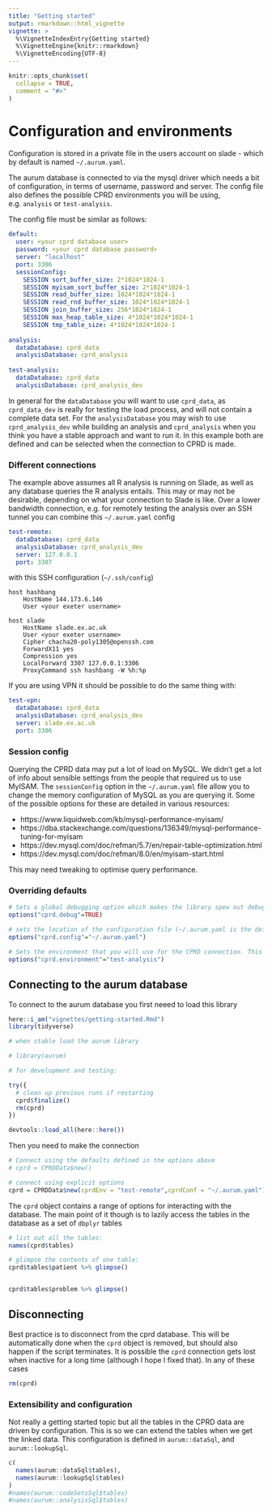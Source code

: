 ```yaml
---
title: "Getting started"
output: rmarkdown::html_vignette
vignette: >
  %\VignetteIndexEntry{Getting started}
  %\VignetteEngine{knitr::rmarkdown}
  %\VignetteEncoding{UTF-8}
---
```


```r
knitr::opts_chunk$set(
  collapse = TRUE,
  comment = "#>"
)
```

# Configuration and environments

Configuration is stored in a private file in the users account on slade - which by default is named `~/.aurum.yaml`. 

The aurum database is connected to via the mysql driver which needs a bit of configuration, in terms of username, password and server. 
The config file also defines the possible CPRD environments you will be using, e.g. `analysis` or `test-analysis`. 

The config file must be similar as follows:

```YAML
default:
  user: <your cprd database user>
  password: <your cprd database password>
  server: "localhost"
  port: 3306  
  sessionConfig:
    SESSION sort_buffer_size: 2*1024*1024-1
    SESSION myisam_sort_buffer_size: 2*1024*1024-1
    SESSION read_buffer_size: 1024*1024*1024-1
    SESSION read_rnd_buffer_size: 1024*1024*1024-1
    SESSION join_buffer_size: 256*1024*1024-1
    SESSION max_heap_table_size: 4*1024*1024*1024-1
    SESSION tmp_table_size: 4*1024*1024*1024-1
  
analysis:
  dataDatabase: cprd_data
  analysisDatabase: cprd_analysis
  
test-analysis:
  dataDatabase: cprd_data
  analysisDatabase: cprd_analysis_dev
```

In general for the `dataDatabase` you will want to use `cprd_data`, as ` cprd_data_dev` is really for testing the load process, and will not contain a complete data set.
For the `analysisDatabase` you may wish to use `cprd_analysis_dev` while building an analysis and `cprd_analysis` when you think you have a stable approach and want to run it.
In this example both are defined and can be selected when the connection to CPRD is made.

### Different connections

The example above assumes all R analysis is running on Slade, as well as any database queries the R analysis entails. This may or may not be desirable, depending on what your connection to Slade is like.
Over a lower bandwidth connection, e.g. for remotely testing the analysis over an SSH tunnel you can combine this `~/.aurum.yaml` config

```YAML
test-remote:
  dataDatabase: cprd_data
  analysisDatabase: cprd_analysis_dev
  server: 127.0.0.1
  port: 3307
```

with this SSH configuration (`~/.ssh/config`)

```console
host hashbang
    HostName 144.173.6.146
    User <your exeter username>

host slade
    HostName slade.ex.ac.uk
    User <your exeter username>
    Cipher chacha20-poly1305@openssh.com
    ForwardX11 yes
    Compression yes
    LocalForward 3307 127.0.0.1:3306
    ProxyCommand ssh hashbang -W %h:%p
```

If you are using VPN it should be possible to do the same thing with:

```YAML
test-vpn:
  dataDatabase: cprd_data
  analysisDatabase: cprd_analysis_dev
  server: slade.ex.ac.uk
  port: 3306
```

### Session config

Querying the CPRD data may put a lot of load on MySQL. We didn't get a lot of info about sensible settings from the people that required us to use MyISAM. The `sessionConfig` option in the `~/.aurum.yaml` file allow you to change the memory configuration of MySQL as you are querying it.
Some of the possible options for these are detailed in various resources:

* https://www.liquidweb.com/kb/mysql-performance-myisam/
* https://dba.stackexchange.com/questions/136349/mysql-performance-tuning-for-myisam
* https://dev.mysql.com/doc/refman/5.7/en/repair-table-optimization.html
* https://dev.mysql.com/doc/refman/8.0/en/myisam-start.html

This may need tweaking to optimise query performance.

### Overriding defaults

```r

# Sets a global debugging option which makes the library spew out debugging information
options("cprd.debug"=TRUE)

# sets the location of the configuration file (~/.aurum.yaml is the default)
options("cprd.config"="~/.aurum.yaml")

# Sets the environment that you will use for the CPRD connection. This must be one of the configurations defined in the ~/.aurum.yaml file
options("cprd.environment"="test-analysis")

```

## Connecting to the aurum database

To connect to the aurum database you first neeed to load this library

```r
here::i_am("vignettes/getting-started.Rmd")
library(tidyverse)

# when stable load the aurum library

# library(aurum)

# for development and testing:

try({
  # clean up previous runs if restarting
  cprd$finalize()
  rm(cprd)
})

devtools::load_all(here::here())

```

Then you need to make the connection

```r

# Connect using the defaults defined in the options above
# cprd = CPRDData$new()

# connect using explicit options
cprd = CPRDData$new(cprdEnv = "test-remote",cprdConf = "~/.aurum.yaml")

```

The `cprd` object contains a range of options for interacting with the database. The main point of it though is to lazily access the tables in the database as a set of `dbplyr` tables

```r
# list out all the tables:
names(cprd$tables)

# glimpse the contents of one table:
cprd$tables$patient %>% glimpse()


cprd$tables$problem %>% glimpse()
```

## Disconnecting

Best practice is to disconnect from the cprd database. This will be automatically done when the `cprd` object is removed, but should also happen if the script terminates. It is possible the `cprd` connection gets lost when inactive for a long time (although I hope I fixed that). In any of these cases 

```r
rm(cprd)
```

### Extensibility and configuration

Not really a getting started topic but all the tables in the CPRD data are driven by configuration. This is so we can extend the tables when we get the linked data. This configuration is defined in `aurum::dataSql`, and `aurum::lookupSql`.

```r
c(
  names(aurum::dataSql$tables),
  names(aurum::lookupSql$tables)
)
#names(aurum::codeSetsSql$tables)
#names(aurum::analysisSql$tables)
```

